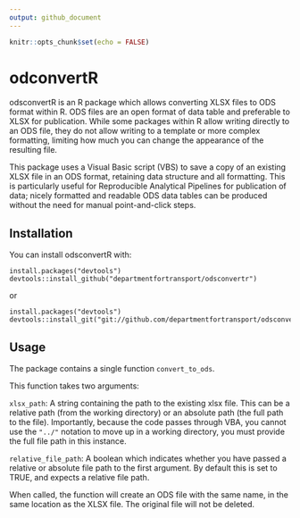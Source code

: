 ```yaml
---
output: github_document
---
```


```r
knitr::opts_chunk$set(echo = FALSE)
```

# odconvertR

odsconvertR is an R package which allows converting XLSX files to ODS format within R. ODS files are an open format of data table and preferable to XLSX for publication. While some packages within R allow writing directly to an ODS file, they do not allow writing to a template or more complex formatting, limiting how much you can change the appearance of the resulting file. 

This package uses a Visual Basic script (VBS) to save a copy of an existing XLSX file in an ODS format, retaining data structure and all formatting. This is particularly useful for Reproducible Analytical Pipelines for publication of data; nicely formatted and readable ODS data tables can be produced without the need for manual point-and-click steps. 

## Installation

You can install odsconvertR with:

```
install.packages("devtools")
devtools::install_github("departmentfortransport/odsconvertr")
```
or

```
install.packages("devtools")
devtools::install_git("git://github.com/departmentfortransport/odsconvertr.git")
```

## Usage

The package contains a single function ```convert_to_ods```.

This function takes two arguments:

```xlsx_path```: A string containing the path to the existing xlsx file. This can be a relative path (from the working directory) or an absolute path (the full path to the file). Importantly, because the code passes through VBA, you cannot use the ```"../"``` notation to move up in a working directory, you must provide the full file path in this instance.

```relative_file_path```: A boolean which indicates whether you have passed a relative or absolute file path to the first argument. By default this is set to TRUE, and expects a relative file path.

When called, the function will create an ODS file with the same name, in the same location as the XLSX file. The original file will not be deleted.
